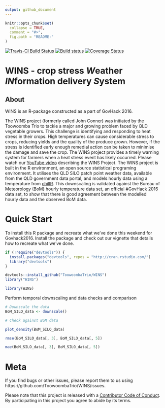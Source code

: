 ```yaml
---
output: github_document
---
```


<!-- README.md is generated from README.Rmd. Please edit that file -->

```r
knitr::opts_chunk$set(
  collapse = TRUE,
  comment = "#>",
  fig.path = "README-"
)
```

[![Travis-CI Build Status](https://travis-ci.org/ToowoombaTrio/WINS.svg?branch=master)](https://travis-ci.org/ToowoombaTrio/WINS)
[![Build status](https://ci.appveyor.com/api/projects/status/sk5u0cff46v4c3ou/branch/master?svg=true)](https://ci.appveyor.com/project/adamhsparks/wins/branch/master)
[![Coverage Status](https://img.shields.io/codecov/c/github/ToowoombaTrio/WINS/master.svg)](https://codecov.io/github/ToowoombaTrio/WINS?branch=master)

# WINS - crop stress *W*eather *IN*formation delivery *S*ystem

## About
WINS is an R-package constructed as a part of GovHack 2016.

The WINS project (formerly called John Conner) was initiated by the Toowoomba Trio to tackle a major and growing problem faced by QLD vegetable growers. This challenge is identifying and responding to heat stress in their crops. High temperatures can cause considerable stress to crops, reducing yields and the quality of the produce grown. However, if the stress is identified early enough remedial action can be taken to minimise the damage and save the crop. The WINS project provides a timely warning system for farmers when a heat stress event has likely occurred. Please watch our [YouTube video](https://m.youtube.com/watch?v=yECTDHx794E
https://github.com/ToowoombaTrio/WINS) describing the WINS Project. The WINS project is built in the R environment, an open source statistical programing environment. It utilises the QLD SILO patch point weather data, available from the QLD government data portal, and models hourly data using a temperature from [chillR](https://www.google.com.au/url?sa=t&rct=j&q=&esrc=s&source=web&cd=1&cad=rja&uact=8&ved=0ahUKEwiuzaPjw53OAhXHHZQKHTWSCO8QFggdMAA&url=https%3A%2F%2Fcran.r-project.org%2Fpackage%3DchillR&usg=AFQjCNEIRLgNXIVRHBXk0sqkM9Z1RiR_qw&sig2=nze6usBjw95mnsgL7u0vdQ). This downscaling is validated against the Bureau of Meteorology (BoM) hourly temperature data set, an official #GovHack 2016 data set, to show that there is good agreement between the modelled hourly data and the observed BoM data.

# Quick Start

To install this R package and recreate what we've done this weekend for Govhack2016. Install the package and check out our vignette that details how to recreate what we've done.

```r
if (!require("devtools")) {
  install.packages("devtools", repos = "http://cran.rstudio.com/") 
  library("devtools")
}

devtools::install_github("ToowoombaTrio/WINS")
library("WINS")
```

```r
library(WINS)
```
Perform temporal downscaling and data checks and comparison

```r

# Downscale the data
BoM_SILO_data <- downscale()

# Check against BoM data

plot_density(BoM_SILO_data)

rmse(BoM_SILO_data[, 3], BoM_SILO_data[, 5])

mae(BoM_SILO_data[, 3], BoM_SILO_data[, 5])

```

# Meta
If you find bugs or other issues, please report them to us using https://github.com/ToowoombaTrio/WINS/issues.

Please note that this project is released with a [Contributor Code of Conduct](CONDUCT.md). By participating in this project you agree to abide by its terms.
